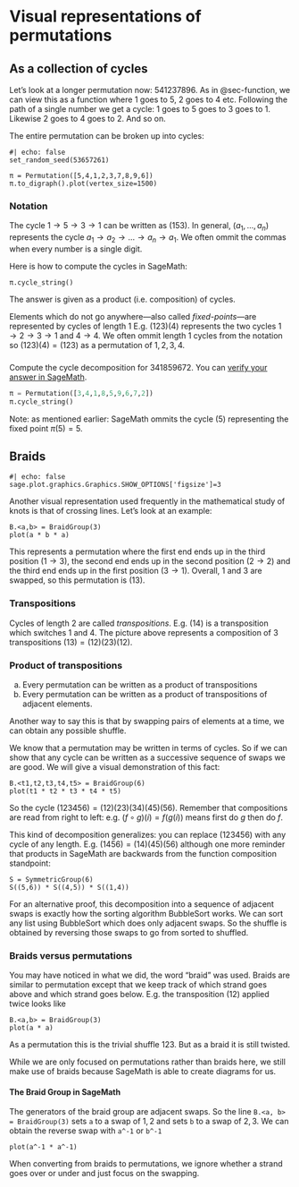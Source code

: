 # Visual representations of permutations

## As a collection of cycles

Let's look at a longer permutation now: $541237896$. As in @sec-function, we can view this as a function where $1$ goes to $5$, $2$ goes to $4$ etc. Following the path of a single number we get a cycle: $1$ goes to $5$ goes to $3$ goes to $1$. Likewise $2$ goes to $4$ goes to $2$. And so on.

The entire permutation can be broken up into cycles:

```sage
#| echo: false
set_random_seed(53657261)
```

```sage
π = Permutation([5,4,1,2,3,7,8,9,6])
π.to_digraph().plot(vertex_size=1500)
```

### Notation

The cycle $1 \to 5 \to 3 \to 1$ can be written as $(153)$. In general, $(a_1,\dots,a_n)$ represents the cycle $a_1 \to a_2 \to \dots \to a_n \to a_1$. We often ommit the commas when every number is a single digit.

Here is how to compute the cycles in SageMath:

```sage
π.cycle_string()
```

The answer is given as a product (i.e. composition) of cycles.

Elements which do not go anywhere---also called *fixed-points*---are represented by cycles of length $1$ E.g. $(123)(4)$ represents the two cycles $1 \to 2 \to 3 \to 1$ and $4 \to 4$. We often ommit length $1$ cycles from the notation so $(123)(4) = (123)$ as a permutation of $1,2,3,4$.

::: {#exr-cycle-decomposition}
###

Compute the cycle decomposition for $341859672$. You can [verify your answer in SageMath](https://sagecell.sagemath.org/).

```python
π = Permutation([3,4,1,8,5,9,6,7,2])
π.cycle_string()
```
:::

Note: as mentioned earlier: SageMath ommits the cycle $(5)$ representing the fixed point $\pi(5) = 5$.

## Braids {#sec-braids}

```sage
#| echo: false
sage.plot.graphics.Graphics.SHOW_OPTIONS['figsize']=3
```

Another visual representation used frequently in the mathematical study of knots is that of crossing lines. Let's look at an example:

```sage
B.<a,b> = BraidGroup(3)
plot(a * b * a)
```

This represents a permutation where the first end ends up in the third position ($1 \to 3$), the second end ends up in the second position ($2 \to 2$) and the third end ends up in the first position ($3 \to 1$). Overall, $1$ and $3$ are swapped, so this permutation is $(13)$.

### Transpositions
Cycles of length $2$ are called *transpositions*. E.g. $(14)$ is a transposition which switches $1$ and $4$. The picture above represents a composition of $3$ transpositions $(13) = (12)(23)(12)$.

::: {#thm-product-of-transpositions}
### Product of transpositions
a) Every permutation can be written as a product of transpositions
b) Every permutation can be written as a product of transpositions of adjacent elements.

Another way to say this is that by swapping pairs of elements at a time, we can obtain any possible shuffle.
:::

::: {.proof}
We know that a permutation may be written in terms of cycles. So if we can show that any cycle can be written as a successive sequence of swaps we are good. We will give a visual demonstration of this fact:

```sage
B.<t1,t2,t3,t4,t5> = BraidGroup(6)
plot(t1 * t2 * t3 * t4 * t5)
```

So the cycle $(123456) = (12)(23)(34)(45)(56)$. Remember that compositions are read from right to left: e.g. $(f \circ g)(i) = f(g(i))$ means first do $g$ then do $f$.

This kind of decomposition generalizes: you can replace $(123456)$ with any cycle of any length. E.g. $(1456) = (14)(45)(56)$ although one more reminder that products in SageMath are backwards from the function composition standpoint:

```sage
S = SymmetricGroup(6)
S((5,6)) * S((4,5)) * S((1,4))
```
:::

For an alternative proof, this decomposition into a sequence of adjacent swaps is exactly how the sorting algorithm BubbleSort works. We can sort any list using BubbleSort which does only adjacent swaps. So the shuffle is obtained by reversing those swaps to go from sorted to shuffled.

### Braids versus permutations

You may have noticed in what we did, the word "braid" was used. Braids are similar to permutation except that we keep track of which strand goes above and which strand goes below. E.g. the transposition $(12)$ applied twice looks like

```sage
B.<a,b> = BraidGroup(3)
plot(a * a)
```

As a permutation this is the trivial shuffle $123$. But as a braid it is still twisted.

While we are only focused on permutations rather than braids here, we still make use of braids because SageMath is able to create diagrams for us.

#### The Braid Group in SageMath

The generators of the braid group are adjacent swaps. So the line `B.<a, b> = BraidGroup(3)` sets `a` to a swap of $1, 2$ and sets `b` to a swap of $2, 3$. We can obtain the reverse swap with `a^-1` or `b^-1`

```sage
plot(a^-1 * a^-1)
```

When converting from braids to permutations, we ignore whether a strand goes over or under and just focus on the swapping.
